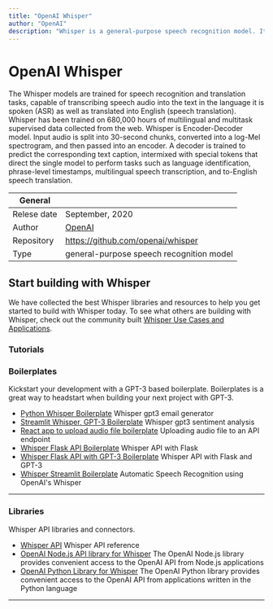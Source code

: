 ```yaml
---
title: "OpenAI Whisper"
author: "OpenAI"
description: "Whisper is a general-purpose speech recognition model. It is trained on a large dataset of diverse audio and is also a multi-task model that can perform multilingual speech recognition as well as speech translation and language identification."
---
```


# OpenAI Whisper

The Whisper models are trained for speech recognition and translation tasks, capable of transcribing speech audio into the text in
the language it is spoken (ASR) as well as translated into English (speech translation). Whisper has been trained on 680,000 hours of
multilingual and multitask supervised data collected from the web. Whisper is Encoder-Decoder model. Input audio is split into 30-second
chunks, converted into a log-Mel spectrogram, and then passed into an encoder. A decoder is trained to predict the corresponding text
caption, intermixed with special tokens that direct the single model to perform tasks such as language identification, phrase-level timestamps,
multilingual speech transcription, and to-English speech translation.

| General     |                                                                  |
| ----------- | ---------------------------------------------------------------- |
| Relese date | September, 2020                                                  |
| Author      | [OpenAI](https://openai.com/)                         |
| Repository  | https://github.com/openai/whisper                                |
| Type        | general-purpose speech recognition model                         |

## Start building with Whisper

We have collected the best Whisper libraries and resources to help you get started to build with Whisper today. To see what others are building with Whisper, check out the community built [Whisper Use Cases and Applications](/apps/tech/openai/whisper).

### Tutorials

 <TechTutorials/>

### Boilerplates

Kickstart your development with a GPT-3 based boilerplate. Boilerplates is a great way to headstart when building your next project with GPT-3.

- [Python Whisper Boilerplate](https://github.com/lablab-ai/whisper-gpt3-email-generator) Whisper gpt3 email generator
- [Streamlit Whisper, GPT-3 Boilerplate](https://github.com/lablab-ai/whisper-gpt3-streamlit) Whisper gpt3 sentiment analysis
- [React app to upload audio file boilerplate](https://github.com/lablab-ai/react-audio-send) Uploading audio file to an API endpoint
- [Whisper Flask API Boilerplate](https://github.com/lablab-ai/whisper-api-flask) Whisper API with Flask
- [Whisper Flask API with GPT-3 Boilerplate](https://github.com/lablab-ai/whisper-api-flask) Whisper API with Flask and GPT-3
- [Whisper Streamlit Boilerplate](https://github.com/lablab-ai/OpenAI_Whisper_Streamlit) Automatic Speech Recognition using OpenAI's Whisper

---

### Libraries

Whisper API libraries and connectors.

- [Whisper API](https://platform.openai.com/docs/api-reference/audio) Whisper API reference
- [OpenAI Node.js API library for Whisper](https://github.com/openai/openai-node) The OpenAI Node.js library provides convenient access to the OpenAI API from Node.js applications
- [OpenAI Python Library for Whisper](https://github.com/openai/openai-python) The OpenAI Python library provides convenient access to the OpenAI API from applications written in the Python language

---

